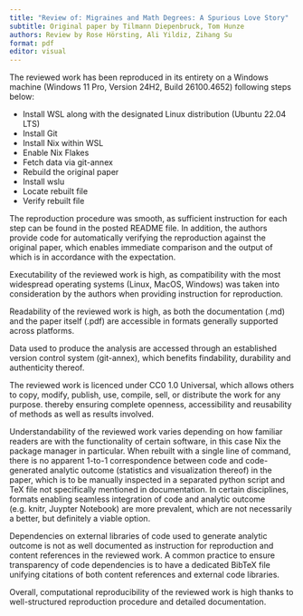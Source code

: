 ```yaml
---
title: "Review of: Migraines and Math Degrees: A Spurious Love Story"
subtitle: Original paper by Tilmann Diepenbruck, Tom Hunze
authors: Review by Rose Hörsting, Ali Yildiz, Zihang Su
format: pdf
editor: visual
---
```

The reviewed work has been reproduced in its entirety on a Windows machine (Windows 11 Pro, Version 24H2, Build 26100.4652) following steps below:

-   Install WSL along with the designated Linux distribution (Ubuntu 22.04 LTS)
-   Install Git
-   Install Nix within WSL
-   Enable Nix Flakes
-   Fetch data via git-annex
-   Rebuild the original paper
-   Install wslu
-   Locate rebuilt file
-   Verify rebuilt file

The reproduction procedure was smooth, as sufficient instruction for each step can be found in the posted README file. In addition, the authors provide code for automatically verifying the reproduction against the original paper, which enables immediate comparison and the output of which is in accordance with the expectation.

Executability of the reviewed work is high, as compatibility with the most widespread operating systems (Linux, MacOS, Windows) was taken into consideration by the authors when providing instruction for reproduction.

Readability of the reviewed work is high, as both the documentation (.md) and the paper itself (.pdf) are accessible in formats generally supported across platforms. 

Data used to produce the analysis are accessed through an established version control system (git-annex), which benefits findability, durability and authenticity thereof.

The reviewed work is licenced under CC0 1.0 Universal, which allows others to copy, modify, publish, use, compile, sell, or distribute the work for any purpose. thereby ensuring complete openness, accessibility and reusability of methods as well as results involved.

Understandability of the reviewed work varies depending on how familiar readers are with the functionality of certain software, in this case Nix the package manager in particular. When rebuilt with a single line of command, there is no apparent 1-to-1 correspondence between code and code-generated analytic outcome (statistics and visualization thereof) in the paper, which is to be manually inspected in a separated python script and TeX file not specifically mentioned in documentation. In certain disciplines, formats enabling seamless integration of code and analytic outcome (e.g. knitr, Juypter Notebook) are more prevalent, which are not necessarily a better, but definitely a viable option.

Dependencies on external libraries of code used to generate analytic outcome is not as well documented as instruction for reproduction and content references in the reviewed work. A common practice to ensure transparency of code dependencies is to have a dedicated BibTeX file unifying citations of both content references and external code libraries.

Overall, computational reproducibility of the reviewed work is high thanks to well-structured reproduction procedure and detailed documentation.
